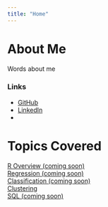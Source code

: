 ---
title: "Home"
---

# About Me {-}
Words about me  

### Links {-}
* [GitHub](https://github.com/elizabethhance19)
* [LinkedIn](www.linkedin.com/in/elizabeth-hance)
* 

# Topics Covered {-}
[R Overview (coming soon)](https://elizabethhance19.github.io/DataScience/R-Overview.html)  
[Regression (coming soon)](https://elizabethhance19.github.io/DataScience/Regression.html)  
[Classification (coming soon)](https://elizabethhance19.github.io/DataScience/Classification.html)  
[Clustering](https://elizabethhance19.github.io/DataScience/Clustering.html)  
[SQL (coming soon)](https://elizabethhance19.github.io/DataScience/SQL.html)  


